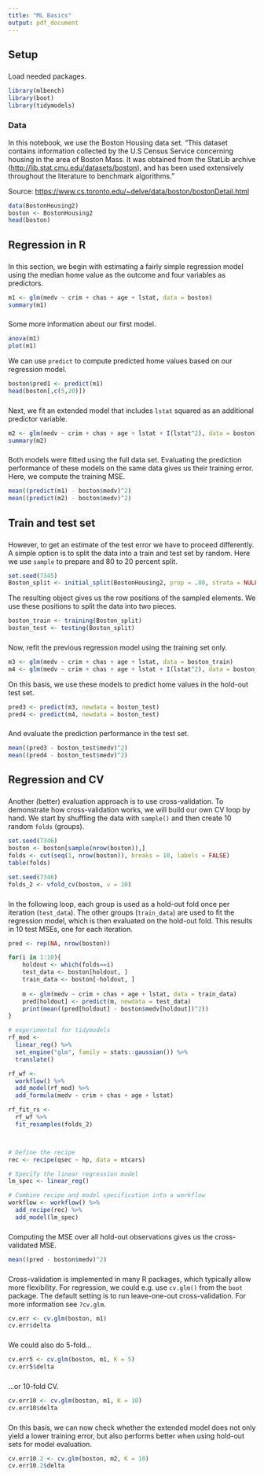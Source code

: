 ```yaml
---
title: "ML Basics"
output: pdf_document
---
```


## Setup

### 

Load needed packages.

```r
library(mlbench)
library(boot)
library(tidymodels)
```

### Data

In this notebook, we use the Boston Housing data set. "This dataset contains information collected by the U.S Census Service concerning housing in the area of Boston Mass. It was obtained from the StatLib archive (<http://lib.stat.cmu.edu/datasets/boston>), and has been used extensively throughout the literature to benchmark algorithms."

Source: <https://www.cs.toronto.edu/~delve/data/boston/bostonDetail.html>

```r
data(BostonHousing2)
boston <- BostonHousing2
head(boston)
```

## Regression in R

### 

In this section, we begin with estimating a fairly simple regression model using the median home value as the outcome and four variables as predictors.

```r
m1 <- glm(medv ~ crim + chas + age + lstat, data = boston)
summary(m1)
```

### 

Some more information about our first model.

```r
anova(m1)
plot(m1)
```

We can use `predict` to compute predicted home values based on our regression model.

```r
boston$pred1 <- predict(m1)
head(boston[,c(5,20)])
```

### 

Next, we fit an extended model that includes `lstat` squared as an additional predictor variable.

```r
m2 <- glm(medv ~ crim + chas + age + lstat + I(lstat^2), data = boston)
summary(m2)
```

### 

Both models were fitted using the full data set. Evaluating the prediction performance of these models on the same data gives us their training error. Here, we compute the training MSE.

```r
mean((predict(m1) - boston$medv)^2)
mean((predict(m2) - boston$medv)^2)
```

## Train and test set

### 

However, to get an estimate of the test error we have to proceed differently. A simple option is to split the data into a train and test set by random. Here we use `sample` to prepare and 80 to 20 percent split.

```r
set.seed(7345)
Boston_split <- initial_split(BostonHousing2, prop = .80, strata = NULL, breaks = 2, pool = 0.1)

```

The resulting object gives us the row positions of the sampled elements. We use these positions to split the data into two pieces.

```r
boston_train <- training(Boston_split)
boston_test <- testing(Boston_split)
```

### 

Now, refit the previous regression model using the training set only.

```r
m3 <- glm(medv ~ crim + chas + age + lstat, data = boston_train)
m4 <- glm(medv ~ crim + chas + age + lstat + I(lstat^2), data = boston_train)
```

On this basis, we use these models to predict home values in the hold-out test set.

```r
pred3 <- predict(m3, newdata = boston_test)
pred4 <- predict(m4, newdata = boston_test)
```

### 

And evaluate the prediction performance in the test set.

```r
mean((pred3 - boston_test$medv)^2)
mean((pred4 - boston_test$medv)^2)
```

## Regression and CV

### 

Another (better) evaluation approach is to use cross-validation. To demonstrate how cross-validation works, we will build our own CV loop by hand. We start by shuffling the data with `sample()` and then create 10 random `folds` (groups).

```r
set.seed(7346)
boston <- boston[sample(nrow(boston)),]
folds <- cut(seq(1, nrow(boston)), breaks = 10, labels = FALSE)
table(folds)

set.seed(7346)
folds_2 <- vfold_cv(boston, v = 10)
```

### 

In the following loop, each group is used as a hold-out fold once per iteration (`test_data`). The other groups (`train_data`) are used to fit the regression model, which is then evaluated on the hold-out fold. This results in 10 test MSEs, one for each iteration.

```r
pred <- rep(NA, nrow(boston))

for(i in 1:10){
    holdout <- which(folds==i)
    test_data <- boston[holdout, ]
    train_data <- boston[-holdout, ]
    
    m <- glm(medv ~ crim + chas + age + lstat, data = train_data)
    pred[holdout] <- predict(m, newdata = test_data)
    print(mean((pred[holdout] - boston$medv[holdout])^2))
}

# experimental for tidymodels
rf_mod <- 
  linear_reg() %>% 
  set_engine("glm", family = stats::gaussian()) %>% 
  translate()

rf_wf <- 
  workflow() %>%
  add_model(rf_mod) %>%
  add_formula(medv ~ crim + chas + age + lstat)

rf_fit_rs <- 
  rf_wf %>% 
  fit_resamples(folds_2)



# Define the recipe
rec <- recipe(qsec ~ hp, data = mtcars)

# Specify the linear regression model
lm_spec <- linear_reg()

# Combine recipe and model specification into a workflow
workflow <- workflow() %>%
  add_recipe(rec) %>%
  add_model(lm_spec)

```

### 

Computing the MSE over all hold-out observations gives us the cross-validated MSE.

```r
mean((pred - boston$medv)^2)
```

### 

Cross-validation is implemented in many R packages, which typically allow more flexibility. For regression, we could e.g. use `cv.glm()` from the `boot` package. The default setting is to run leave-one-out cross-validation. For more information see `?cv.glm`.

```r
cv.err <- cv.glm(boston, m1)
cv.err$delta
```

### 

We could also do 5-fold...

```r
cv.err5 <- cv.glm(boston, m1, K = 5)
cv.err5$delta
```

### 

...or 10-fold CV.

```r
cv.err10 <- cv.glm(boston, m1, K = 10)
cv.err10$delta
```

### 

On this basis, we can now check whether the extended model does not only yield a lower training error, but also performs better when using hold-out sets for model evaluation.

```r
cv.err10.2 <- cv.glm(boston, m2, K = 10)
cv.err10.2$delta
```
